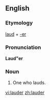 ==English==

===Etymology===
[[laud]] + [[-er]]

===Pronunciation===
'''Laud"er'''

===Noun===
{{en-noun}}

#One who lauds.

[[vi:lauder]]
[[zh:lauder]]